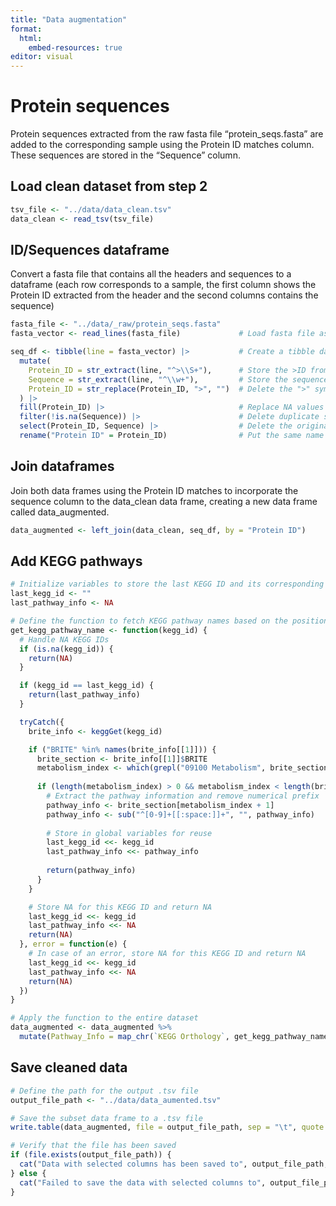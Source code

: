 ```yaml
---
title: "Data augmentation"
format:
  html:
    embed-resources: true
editor: visual
---
```


# Protein sequences

Protein sequences extracted from the raw fasta file "protein_seqs.fasta" are added to the corresponding sample using the Protein ID matches column. These sequences are stored in the "Sequence" column.

## Load clean dataset from step 2

```r
tsv_file <- "../data/data_clean.tsv"
data_clean <- read_tsv(tsv_file)
```

## ID/Sequences dataframe

Convert a fasta file that contains all the headers and sequences to a dataframe (each row corresponds to a sample, the first column shows the Protein ID extracted from the header and the second columns contains the sequence)

```r
fasta_file <- "../data/_raw/protein_seqs.fasta"
fasta_vector <- read_lines(fasta_file)             # Load fasta file as a character vector

seq_df <- tibble(line = fasta_vector) |>           # Create a tibble dataframe where each row corresponds to a line in the fasta file
  mutate(
    Protein_ID = str_extract(line, "^>\\S+"),      # Store the >ID from the header. It stores an NA value if the line corresponds to a sequence
    Sequence = str_extract(line, "^\\w+"),         # Store the sequence. It stores an NA value if the line corresponds to the header
    Protein_ID = str_replace(Protein_ID, ">", "")  # Delete the ">" symbol from the protein ID
  ) |>
  fill(Protein_ID) |>                              # Replace NA values in the Protein_ID column using the protein ID from the previous row.
  filter(!is.na(Sequence)) |>                      # Delete duplicate samples that contain NA values in the Sequence column
  select(Protein_ID, Sequence) |>                  # Delete the original fasta lines
  rename("Protein ID" = Protein_ID)                # Put the same name column as in the clean data
```

## Join dataframes

Join both data frames using the Protein ID matches to incorporate the sequence column to the data_clean data frame, creating a new data frame called data_augmented.

```r
data_augmented <- left_join(data_clean, seq_df, by = "Protein ID")
```

## Add KEGG pathways

```r

# Initialize variables to store the last KEGG ID and its corresponding pathway
last_kegg_id <- ""
last_pathway_info <- NA

# Define the function to fetch KEGG pathway names based on the position relative to "09100 Metabolism"
get_kegg_pathway_name <- function(kegg_id) {
  # Handle NA KEGG IDs
  if (is.na(kegg_id)) {
    return(NA)
  }

  if (kegg_id == last_kegg_id) {
    return(last_pathway_info)
  }

  tryCatch({
    brite_info <- keggGet(kegg_id)

    if ("BRITE" %in% names(brite_info[[1]])) {
      brite_section <- brite_info[[1]]$BRITE
      metabolism_index <- which(grepl("09100 Metabolism", brite_section))
      
      if (length(metabolism_index) > 0 && metabolism_index < length(brite_section)) {
        # Extract the pathway information and remove numerical prefix
        pathway_info <- brite_section[metabolism_index + 1]
        pathway_info <- sub("^[0-9]+[[:space:]]+", "", pathway_info)
        
        # Store in global variables for reuse
        last_kegg_id <<- kegg_id
        last_pathway_info <<- pathway_info
        
        return(pathway_info)
      }
    }

    # Store NA for this KEGG ID and return NA
    last_kegg_id <<- kegg_id
    last_pathway_info <<- NA
    return(NA)
  }, error = function(e) {
    # In case of an error, store NA for this KEGG ID and return NA
    last_kegg_id <<- kegg_id
    last_pathway_info <<- NA
    return(NA)
  })
}

# Apply the function to the entire dataset
data_augmented <- data_augmented %>%
  mutate(Pathway_Info = map_chr(`KEGG Orthology`, get_kegg_pathway_name))

```


## Save cleaned data

```r
# Define the path for the output .tsv file
output_file_path <- "../data/data_aumented.tsv"

# Save the subset data frame to a .tsv file
write.table(data_augmented, file = output_file_path, sep = "\t", quote = FALSE, row.names = FALSE)

# Verify that the file has been saved
if (file.exists(output_file_path)) {
  cat("Data with selected columns has been saved to", output_file_path, "\n")
} else {
  cat("Failed to save the data with selected columns to", output_file_path, "\n")
}
```
